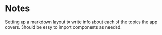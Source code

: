 
# Notes

Setting up a markdown layout to write info about each of the topics the app covers. Should be easy to import components as needed.

<AnalogClock hour={1} minute={3} size={300} />
<ColorsStrip />

